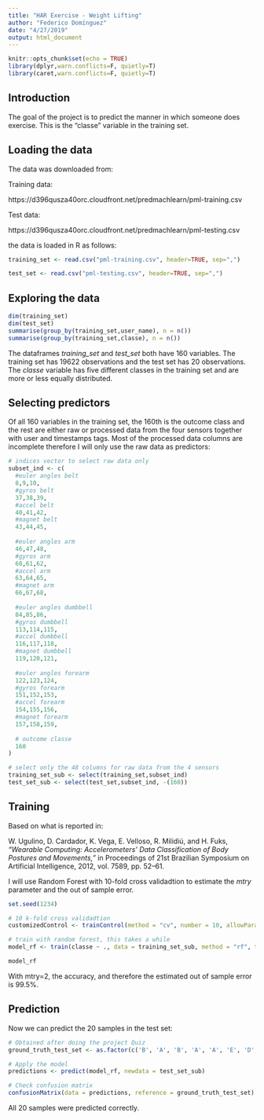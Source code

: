 ```yaml
---
title: "HAR Exercise - Weight Lifting"
author: "Federico Domínguez"
date: "4/27/2019"
output: html_document
---
```


```r
knitr::opts_chunk$set(echo = TRUE)
library(dplyr,warn.conflicts=F, quietly=T)
library(caret,warn.conflicts=F, quietly=T)
```

## Introduction

The goal of the project is to predict the manner in which someone does exercise. This is the "classe" variable in the training set.

## Loading the data

The data was downloaded from:

Training data:

https://d396qusza40orc.cloudfront.net/predmachlearn/pml-training.csv

Test data:

https://d396qusza40orc.cloudfront.net/predmachlearn/pml-testing.csv

the data is loaded in R as follows:

```r

training_set <- read.csv("pml-training.csv", header=TRUE, sep=",")

test_set <- read.csv("pml-testing.csv", header=TRUE, sep=",")

```

## Exploring the data

```r
dim(training_set)
dim(test_set)
summarise(group_by(training_set,user_name), n = n())
summarise(group_by(training_set,classe), n = n())
```

The dataframes *training_set* and *test_set* both have 160 variables. The training set has 19622 observations and the test set has 20 observations. The *classe* variable has five different classes in the training set and are more or less equally distributed.

## Selecting predictors

Of all 160 variables in the training set, the 160th is the outcome class and the rest are either raw or processed data from the four sensors together with user and timestamps tags. Most of the processed data columns are incomplete therefore I will only use the raw data as predictors:

```r
# indices vector to select raw data only
subset_ind <- c(
  #euler angles belt
  8,9,10,
  #gyros belt
  37,38,39,
  #accel belt
  40,41,42,
  #magnet belt
  43,44,45,
  
  #euler angles arm
  46,47,48,
  #gyros arm
  60,61,62,
  #accel arm
  63,64,65,
  #magnet arm
  66,67,68,
  
  #euler angles dumbbell
  84,85,86,
  #gyros dumbbell
  113,114,115,
  #accel dumbbell
  116,117,118,
  #magnet dumbbell
  119,120,121,
  
  #euler angles forearm
  122,123,124,
  #gyros forearm
  151,152,153,
  #accel forearm
  154,155,156,
  #magnet forearm
  157,158,159,
  
  # outcome classe
  160
)

# select only the 48 columns for raw data from the 4 sensors
training_set_sub <- select(training_set,subset_ind)
test_set_sub <- select(test_set,subset_ind, -(160))
```


## Training

Based on what is reported in:

W. Ugulino, D. Cardador, K. Vega, E. Velloso, R. Milidiú, and H. Fuks, *“Wearable Computing: Accelerometers’ Data Classification of Body Postures and Movements,”* in Proceedings of 21st Brazilian Symposium on Artificial Intelligence, 2012, vol. 7589, pp. 52–61.

I will use Random Forest with 10-fold cross validadtion to estimate the *mtry* parameter and the out of sample error.

```r
set.seed(1234)

# 10 k-fold cross validadtion
customizedControl <- trainControl(method = "cv", number = 10, allowParallel = TRUE)

# train with random forest, this takes a while
model_rf <- train(classe ~ ., data = training_set_sub, method = "rf", trControl = customizedControl)

model_rf
```

With mtry=2, the accuracy, and therefore the estimated out of sample error is 99.5%.

## Prediction

Now we can predict the 20 samples in the test set:

```r

# Obtained after doing the project Quiz
ground_truth_test_set <- as.factor(c('B', 'A', 'B', 'A', 'A', 'E', 'D', 'B', 'A', 'A', 'B', 'C', 'B', 'A', 'E', 'E', 'A', 'B', 'B', 'B'))

# Apply the model
predictions <- predict(model_rf, newdata = test_set_sub)

# Check confusion matrix
confusionMatrix(data = predictions, reference = ground_truth_test_set)
```

All 20 samples were predicted correctly.